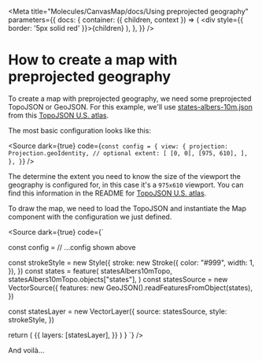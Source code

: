 
<Meta title="Molecules/CanvasMap/docs/Using preprojected geography"  parameters={{
    docs: {
      container: ({ children, context }) => (
        <DocsContainer context={context}>
          <div style={{ border: '5px solid red' }}>{children}</div>
        </DocsContainer>
      ),
    },
  }} />

# How to create a map with preprojected geography

To create a map with preprojected geography, we need some preprojected TopoJSON or GeoJSON. For this example, we'll use [states-albers-10m.json](https://cdn.jsdelivr.net/npm/us-atlas@3/states-albers-10m.json) from this [TopoJSON U.S. atlas](https://github.com/topojson/us-atlas).

The most basic configuration looks like this:

<Source dark={true} code={`
const config = {
  view: {
    projection: Projection.geoIdentity, // optional
    extent: [
      [0, 0],
      [975, 610],
    ],
  },
}
`} />

The determine the extent you need to know the size of the viewport the geography is configured for, in this case it's a `975x610` viewport. You can find this information in the README for [TopoJSON U.S. atlas](https://github.com/topojson/us-atlas).

<Hint text="Notice that setting the projection is optional, because the default projection is `Projection.geoIdentity`" />

To draw the map, we need to load the TopoJSON and instantiate the Map component with the configuration we just defined.

<Source dark={true} code={`


  const config = // ...config shown above

  const strokeStyle = new Style({
    stroke: new Stroke({
      color: "#999",
      width: 1,
    }),
  })
  const states = feature(
    statesAlbers10mTopo,
    statesAlbers10mTopo.objects["states"],
  )
  const statesSource = new VectorSource({
    features: new GeoJSON().readFeaturesFromObject(states),
  })

  const statesLayer = new VectorLayer({
    source: statesSource,
    style: strokeStyle,
  })

 return (
    <Map config={config}>
      {{
        layers: [statesLayer],
      }}
    </Map>
  )
}
`} />

And voilà...

<Canvas of={MapStories.USPreprojected} />
